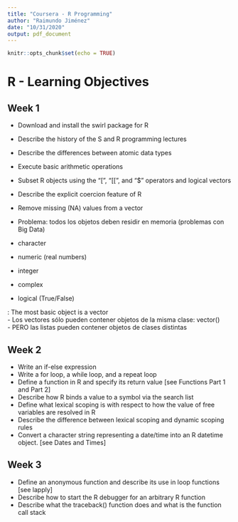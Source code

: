 ```yaml
---
title: "Coursera - R Programming"
author: "Raimundo Jiménez"
date: "10/31/2020"
output: pdf_document
---
```


```r
knitr::opts_chunk$set(echo = TRUE)
```

# R - Learning Objectives

## Week 1

* Download and install the swirl package for R  
* Describe the history of the S and R programming lectures  
* Describe the differences between atomic data types  
* Execute basic arithmetic operations  
* Subset R objects using the "[", "[[", and "$" operators and logical vectors  
* Describe the explicit coercion feature of R  
* Remove missing (NA) values from a vector  

- Problema: todos los objetos deben residir en memoria (problemas con Big Data)

* character
* numeric (real numbers)
* integer
* complex
* logical (True/False)  

: The most basic object is a vector  
- Los vectores sólo pueden contener objetos de la misma clase: vector()  
- PERO las listas pueden contener objetos de clases distintas  

## Week 2

* Write an if-else expression  
* Write a for loop, a while loop, and a repeat loop  
* Define a function in R and specify its return value [see Functions Part 1 and Part 2]  
* Describe how R binds a value to a symbol via the search list  
* Define what lexical scoping is with respect to how the value of free variables are resolved in R  
* Describe the difference between lexical scoping and dynamic scoping rules  
* Convert a character string representing a date/time into an R datetime object. [see Dates and Times]  

## Week 3

* Define an anonymous function and describe its use in loop functions [see lapply]
* Describe how to start the R debugger for an arbitrary R function
* Describe what the traceback() function does and what is the function call stack

